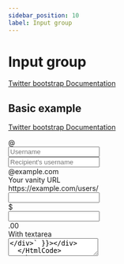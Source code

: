 ```yaml
---
sidebar_position: 10
label: Input group
---
```



# Input group

[Twitter bootstrap Documentation](https://getbootstrap.com/docs/4.5/components/input-group/)



## Basic example

[Twitter bootstrap Documentation](https://getbootstrap.com/docs/4.5/components/input-group/#basic-example)

<Tabs>
<TabItem value="result" label="Result" default>
  <HtmlCode bootstrapVersion="4.5">
      <div dangerouslySetInnerHTML={{ __html: `<div class="input-group mb-3">
    <div class="input-group-prepend">
        <div class="input-group-text" id="basic-addon1">
            @
        </div>
    </div>
    <input type="text" name="username" placeholder="Username" aria-label="Username" aria-describedby="basic-addon1" class="form-control" value=""/>
</div>
<div class="input-group mb-3">
    <input type="text" name="recipient_username" placeholder="Recipient's username" aria-label="Recipient's username" aria-describedby="basic-addon2" class="form-control" value=""/>
    <div class="input-group-append">
        <div class="input-group-text" id="basic-addon2">
            @example.com
        </div>
    </div>
</div>
<label for="basic-url">Your vanity URL</label>
<div class="input-group mb-3">
    <div class="input-group-prepend">
        <div class="input-group-text" id="basic-addon3">
            https://example.com/users/
        </div>
    </div>
    <input type="text" name="url" id="basic-url" aria-describedby="basic-addon3" class="form-control" value=""/>
</div>
<div class="input-group mb-3">
    <div class="input-group-prepend">
        <div class="input-group-text">
            $
        </div>
    </div>
    <input type="text" name="amount" aria-label="Amount (to the nearest dollar)" class="form-control" value=""/>
    <div class="input-group-append">
        <div class="input-group-text">
            .00
        </div>
    </div>
</div>
<div class="input-group">
    <div class="input-group-prepend">
        <div class="input-group-text">
            With textarea
        </div>
    </div>
    <textarea name="textarea" aria-label="With textarea" class="form-control"/>
</div>` }}></div>
  </HtmlCode>
</TabItem>
<TabItem value="source" label="Source">

```php
<?php

$oFactory = new \Laminas\Form\Factory();

echo $this->formRow(
    $oFactory->create(
        [
            'name'       => 'username',
            'type'       => 'text',
            'options'    => [
                'form_group'        => false,
                'input_group_class' => 'mb-3',
                'add_on_prepend'    => '@',
            ],
            'attributes' => [
                'placeholder'      => 'Username',
                'aria-label'       => 'Username',
                'aria-describedby' => 'basic-addon1',
            ],
        ]
    )
);

echo $this->formRow(
    $oFactory->create(
        [
            'name'       => 'recipient_username',
            'type'       => 'text',
            'options'    => [
                'form_group'        => false,
                'input_group_class' => 'mb-3',
                'add_on_append'     => '@example.com',
            ],
            'attributes' => [
                'placeholder'      => 'Recipient\'s username',
                'aria-label'       => 'Recipient\'s username',
                'aria-describedby' => 'basic-addon2',
            ],
        ]
    )
);

echo $this->formRow(
    $oFactory->create(
        [
            'name'       => 'url',
            'type'       => 'text',
            'options'    => [
                'label'             => 'Your vanity URL',
                'form_group'        => false,
                'input_group_class' => 'mb-3',
                'add_on_prepend'    => 'https://example.com/users/',
            ],
            'attributes' => [
                'id'               => 'basic-url',
                'aria-describedby' => 'basic-addon3',
            ],
        ]
    )
);

echo $this->formRow(
    $oFactory->create(
        [
            'name'       => 'amount',
            'type'       => 'text',
            'options'    => [
                'form_group'        => false,
                'input_group_class' => 'mb-3',
                'add_on_prepend'    => '$',
                'add_on_append'     => '.00',
            ],
            'attributes' => [    'aria-label' => 'Amount (to the nearest dollar)'    ],
        ]
    )
);

echo $this->formRow(
    $oFactory->create(
        [
            'name'       => 'textarea',
            'type'       => 'textarea',
            'options'    => [
                'form_group'     => false,
                'add_on_prepend' => 'With textarea',
            ],
            'attributes' => [    'aria-label' => 'With textarea'    ],
        ]
    )
);

```

</TabItem>
</Tabs>

## Wrapping

[Twitter bootstrap Documentation](https://getbootstrap.com/docs/4.5/components/input-group/#wrapping)

<Tabs>
<TabItem value="result" label="Result" default>
  <HtmlCode bootstrapVersion="4.5">
      <div dangerouslySetInnerHTML={{ __html: `<div class="flex-nowrap input-group">
    <div class="input-group-prepend">
        <div class="input-group-text" id="addon-wrapping">
            @
        </div>
    </div>
    <input type="text" name="username" placeholder="Username" aria-label="Username" aria-describedby="addon-wrapping" class="form-control" value=""/>
</div>` }}></div>
  </HtmlCode>
</TabItem>
<TabItem value="source" label="Source">

```php
<?php

$oFactory = new \Laminas\Form\Factory();

echo $this->formRow(
    $oFactory->create(
        [
            'name'       => 'username',
            'type'       => 'text',
            'options'    => [
                'form_group'        => false,
                'input_group_class' => 'flex-nowrap',
                'add_on_prepend'    => '@',
            ],
            'attributes' => [
                'placeholder'      => 'Username',
                'aria-label'       => 'Username',
                'aria-describedby' => 'addon-wrapping',
            ],
        ]
    )
);

```

</TabItem>
</Tabs>

## Sizing

[Twitter bootstrap Documentation](https://getbootstrap.com/docs/4.5/components/input-group/#sizing)

<Tabs>
<TabItem value="result" label="Result" default>
  <HtmlCode bootstrapVersion="4.5">
      <div dangerouslySetInnerHTML={{ __html: `<div class="input-group input-group-sm mb-3">
    <div class="input-group-prepend">
        <div class="input-group-text" id="inputGroup-sizing-sm">
            Small
        </div>
    </div>
    <input type="text" name="small" aria-label="Sizing example input" aria-describedby="inputGroup-sizing-sm" class="form-control form-control-sm" value=""/>
</div>
<div class="input-group mb-3">
    <div class="input-group-prepend">
        <div class="input-group-text" id="inputGroup-sizing-default">
            Default
        </div>
    </div>
    <input type="text" name="default" aria-label="Sizing example input" aria-describedby="inputGroup-sizing-default" class="form-control" value=""/>
</div>
<div class="input-group input-group-lg">
    <div class="input-group-prepend">
        <div class="input-group-text" id="inputGroup-sizing-lg">
            Large
        </div>
    </div>
    <input type="text" name="large" aria-label="Sizing example input" aria-describedby="inputGroup-sizing-lg" class="form-control form-control-lg" value=""/>
</div>` }}></div>
  </HtmlCode>
</TabItem>
<TabItem value="source" label="Source">

```php
<?php

$oFactory = new \Laminas\Form\Factory();

// Small
echo $this->formRow(
    $oFactory->create(
        [
            'name'       => 'small',
            'type'       => 'text',
            'options'    => [
                'form_group'        => false,
                'input_group_class' => 'mb-3',
                'add_on_prepend'    => 'Small',
                'size'              => 'sm',
            ],
            'attributes' => [
                'aria-label'       => 'Sizing example input',
                'aria-describedby' => 'inputGroup-sizing-sm',
            ],
        ]
    )
);

// Default
echo $this->formRow(
    $oFactory->create(
        [
            'name'       => 'default',
            'type'       => 'text',
            'options'    => [
                'form_group'        => false,
                'input_group_class' => 'mb-3',
                'add_on_prepend'    => 'Default',
            ],
            'attributes' => [
                'aria-label'       => 'Sizing example input',
                'aria-describedby' => 'inputGroup-sizing-default',
            ],
        ]
    )
);

// Large
echo $this->formRow(
    $oFactory->create(
        [
            'name'       => 'large',
            'type'       => 'text',
            'options'    => [
                'form_group'     => false,
                'add_on_prepend' => 'Large',
                'size'           => 'lg',
            ],
            'attributes' => [
                'aria-label'       => 'Sizing example input',
                'aria-describedby' => 'inputGroup-sizing-lg',
            ],
        ]
    )
);

```

</TabItem>
</Tabs>

## Checkboxes and radios

[Twitter bootstrap Documentation](https://getbootstrap.com/docs/4.5/components/input-group/#checkboxes-and-radios)

<Tabs>
<TabItem value="result" label="Result" default>
  <HtmlCode bootstrapVersion="4.5">
      <div dangerouslySetInnerHTML={{ __html: `<div class="input-group mb-3">
    <div class="input-group-prepend">
        <div class="input-group-text">
            <input type="checkbox" name="checkbox" aria-label="Checkbox for following text input" value="1"/>
        </div>
    </div>
    <input type="text" name="checkbox-text" aria-label="Text input with checkbox" class="form-control" value=""/>
</div>
<div class="input-group">
    <div class="input-group-prepend">
        <div class="input-group-text">
            <input type="radio" name="radio" aria-label="Radio button for following text input" value=""/>
        </div>
    </div>
    <input type="text" name="radio-text" aria-label="Text input with radio button" class="form-control" value=""/>
</div>` }}></div>
  </HtmlCode>
</TabItem>
<TabItem value="source" label="Source">

```php
<?php

$oFactory = new \Laminas\Form\Factory();

echo $this->formRow(
    $oFactory->create(
        [
            'name'       => 'checkbox-text',
            'type'       => 'text',
            'options'    => [
                'form_group'        => false,
                'input_group_class' => 'mb-3',
                'add_on_prepend'    => [
                    'element' => [
                        'type'       => 'checkbox',
                        'options'    => [    'use_hidden_element' => false    ],
                        'attributes' => [    'aria-label' => 'Checkbox for following text input'    ],
                    ],
                ],
            ],
            'attributes' => [    'aria-label' => 'Text input with checkbox'    ],
        ]
    )
);

echo $this->formRow(
    $oFactory->create(
        [
            'name'       => 'radio-text',
            'type'       => 'text',
            'options'    => [
                'form_group'     => false,
                'add_on_prepend' => [
                    'element' => [
                        'type'    => 'radio',
                        'options' => [
                            'value_options' => [
                                [
                                    'label'      => '',
                                    'attributes' => [    'aria-label' => 'Radio button for following text input'    ],
                                ],
                            ],
                        ],
                    ],
                ],
            ],
            'attributes' => [    'aria-label' => 'Text input with radio button'    ],
        ]
    )
);

```

</TabItem>
</Tabs>

## Multiple addons

[Twitter bootstrap Documentation](https://getbootstrap.com/docs/4.5/components/input-group/#multiple-addons)

<Tabs>
<TabItem value="result" label="Result" default>
  <HtmlCode bootstrapVersion="4.5">
      <div dangerouslySetInnerHTML={{ __html: `<div class="input-group mb-3">
    <div class="input-group-prepend">
        <div class="input-group-text">
            $
        </div>
        <div class="input-group-text">
            0.00
        </div>
    </div>
    <input type="text" name="multiple-addons-prepend" aria-label="Dollar amount (with dot and two decimal places)" class="form-control" value=""/>
</div>
<div class="input-group mb-3">
    <input type="text" name="multiple-addons-append" aria-label="Dollar amount (with dot and two decimal places)" class="form-control" value=""/>
    <div class="input-group-append">
        <div class="input-group-text">
            $
        </div>
        <div class="input-group-text">
            0.00
        </div>
    </div>
</div>` }}></div>
  </HtmlCode>
</TabItem>
<TabItem value="source" label="Source">

```php
<?php

$oFactory = new \Laminas\Form\Factory();

echo $this->formRow(
    $oFactory->create(
        [
            'name'       => 'multiple-addons-prepend',
            'type'       => 'text',
            'options'    => [
                'form_group'        => false,
                'input_group_class' => 'mb-3',
                'add_on_prepend'    => [
                    '$',
                    '0.00',
                ],
            ],
            'attributes' => [    'aria-label' => 'Dollar amount (with dot and two decimal places)'    ],
        ]
    )
);

echo $this->formRow(
    $oFactory->create(
        [
            'name'       => 'multiple-addons-append',
            'type'       => 'text',
            'options'    => [
                'form_group'        => false,
                'input_group_class' => 'mb-3',
                'add_on_append'     => [
                    '$',
                    '0.00',
                ],
            ],
            'attributes' => [    'aria-label' => 'Dollar amount (with dot and two decimal places)'    ],
        ]
    )
);

```

</TabItem>
</Tabs>

## Button addons

[Twitter bootstrap Documentation](https://getbootstrap.com/docs/4.5/components/input-group/#button-addons)

<Tabs>
<TabItem value="result" label="Result" default>
  <HtmlCode bootstrapVersion="4.5">
      <div dangerouslySetInnerHTML={{ __html: `<div class="input-group mb-3">
    <div class="input-group-prepend">
        <button type="button" name="button" id="button-addon1" class="btn btn-outline-secondary" value="">Button</button>
    </div>
    <input type="text" name="button-prepend" placeholder="" aria-label="Example text with button addon" aria-describedby="button-addon1" class="form-control" value=""/>
</div>
<div class="input-group mb-3">
    <input type="text" name="button-append" placeholder="Recipient's username" aria-label="Recipient's username" aria-describedby="button-addon2" class="form-control" value=""/>
    <div class="input-group-append">
        <button type="button" name="button" id="button-addon2" class="btn btn-outline-secondary" value="">Button</button>
    </div>
</div>
<div class="input-group mb-3">
    <div class="input-group-prepend" id="button-addon3">
        <button type="button" name="button" class="btn btn-outline-secondary" value="">Button</button>
        <button type="button" name="button" class="btn btn-outline-secondary" value="">Button</button>
    </div>
    <input type="text" name="buttons-prepend" placeholder="" aria-label="Example text with two button addons" aria-describedby="button-addon3" class="form-control" value=""/>
</div>
<div class="input-group">
    <input type="text" name="button-append" placeholder="Recipient's username" aria-label="Recipient's username with two button addons" aria-describedby="button-addon4" class="form-control" value=""/>
    <div class="input-group-append" id="button-addon4">
        <button type="button" name="button" class="btn btn-outline-secondary" value="">Button</button>
        <button type="button" name="button" class="btn btn-outline-secondary" value="">Button</button>
    </div>
</div>` }}></div>
  </HtmlCode>
</TabItem>
<TabItem value="source" label="Source">

```php
<?php

$oFactory = new \Laminas\Form\Factory();

echo $this->formRow(
    $oFactory->create(
        [
            'name'       => 'button-prepend',
            'type'       => 'text',
            'options'    => [
                'form_group'        => false,
                'input_group_class' => 'mb-3',
                'add_on_prepend'    => [
                    'element' => [
                        'type'    => 'button',
                        'options' => [
                            'label'   => 'Button',
                            'variant' => 'outline-secondary',
                        ],
                    ],
                ],
            ],
            'attributes' => [
                'placeholder'      => '',
                'aria-label'       => 'Example text with button addon',
                'aria-describedby' => 'button-addon1',
            ],
        ]
    )
);

echo $this->formRow(
    $oFactory->create(
        [
            'name'       => 'button-append',
            'type'       => 'text',
            'options'    => [
                'form_group'        => false,
                'input_group_class' => 'mb-3',
                'add_on_append'     => [
                    'element' => [
                        'type'    => 'button',
                        'options' => [
                            'label'   => 'Button',
                            'variant' => 'outline-secondary',
                        ],
                    ],
                ],
            ],
            'attributes' => [
                'placeholder'      => 'Recipient\'s username',
                'aria-label'       => 'Recipient\'s username',
                'aria-describedby' => 'button-addon2',
            ],
        ]
    )
);

echo $this->formRow(
    $oFactory->create(
        [
            'name'       => 'buttons-prepend',
            'type'       => 'text',
            'options'    => [
                'form_group'        => false,
                'input_group_class' => 'mb-3',
                'add_on_prepend'    => [
                    [
                        'element' => [
                            'type'    => 'button',
                            'options' => [
                                'label'   => 'Button',
                                'variant' => 'outline-secondary',
                            ],
                        ],
                    ],
                    [
                        'element' => [
                            'type'    => 'button',
                            'options' => [
                                'label'   => 'Button',
                                'variant' => 'outline-secondary',
                            ],
                        ],
                    ],
                ],
            ],
            'attributes' => [
                'placeholder'      => '',
                'aria-label'       => 'Example text with two button addons',
                'aria-describedby' => 'button-addon3',
            ],
        ]
    )
);

echo $this->formRow(
    $oFactory->create(
        [
            'name'       => 'button-append',
            'type'       => 'text',
            'options'    => [
                'form_group'    => false,
                'add_on_append' => [
                    [
                        'element' => [
                            'type'    => 'button',
                            'options' => [
                                'label'   => 'Button',
                                'variant' => 'outline-secondary',
                            ],
                        ],
                    ],
                    [
                        'element' => [
                            'type'    => 'button',
                            'options' => [
                                'label'   => 'Button',
                                'variant' => 'outline-secondary',
                            ],
                        ],
                    ],
                ],
            ],
            'attributes' => [
                'placeholder'      => 'Recipient\'s username',
                'aria-label'       => 'Recipient\'s username with two button addons',
                'aria-describedby' => 'button-addon4',
            ],
        ]
    )
);

```

</TabItem>
</Tabs>

## Buttons with dropdowns

[Twitter bootstrap Documentation](https://getbootstrap.com/docs/4.5/components/input-group/#buttons-with-dropdowns)

<Tabs>
<TabItem value="result" label="Result" default>
  <HtmlCode bootstrapVersion="4.5">
      <div dangerouslySetInnerHTML={{ __html: `<div class="input-group mb-3">
    <div class="input-group-prepend">
        <button type="button" name="button" data-toggle="dropdown" role="button" aria-haspopup="true" aria-expanded="false" class="btn btn-outline-secondary dropdown-toggle" value="">Dropdown</button>
        <div class="dropdown-menu">
            <a class="dropdown-item" href="#">Action</a>
            <a class="dropdown-item" href="#">Another action</a>
            <a class="dropdown-item" href="#">Something else here</a>
            <div class="dropdown-divider"/>
            <a class="dropdown-item" href="#">Separated link</a>
        </div>
    </div>
    <input type="text" name="dropdown-prepend" aria-label="Text input with dropdown button" class="form-control" value=""/>
</div>
<div class="input-group">
    <input type="text" name="dropdown-append" aria-label="Text input with dropdown button" class="form-control" value=""/>
    <div class="input-group-append">
        <button type="button" name="button" data-toggle="dropdown" role="button" aria-haspopup="true" aria-expanded="false" class="btn btn-outline-secondary dropdown-toggle" value="">Dropdown</button>
        <div class="dropdown-menu">
            <a class="dropdown-item" href="#">Action</a>
            <a class="dropdown-item" href="#">Another action</a>
            <a class="dropdown-item" href="#">Something else here</a>
            <div class="dropdown-divider"/>
            <a class="dropdown-item" href="#">Separated link</a>
        </div>
    </div>
</div>` }}></div>
  </HtmlCode>
</TabItem>
<TabItem value="source" label="Source">

```php
<?php

$oFactory = new \Laminas\Form\Factory();

echo $this->formRow(
    $oFactory->create(
        [
            'name'       => 'dropdown-prepend',
            'type'       => 'text',
            'options'    => [
                'form_group'        => false,
                'input_group_class' => 'mb-3',
                'add_on_prepend'    => [
                    'element' => [
                        'type'    => 'button',
                        'options' => [
                            'label'    => 'Dropdown',
                            'variant'  => 'outline-secondary',
                            'dropdown' => [
                                'Action',
                                'Another action',
                                'Something else here',
                                '---',
                                'Separated link',
                            ],
                        ],
                    ],
                ],
            ],
            'attributes' => [    'aria-label' => 'Text input with dropdown button'    ],
        ]
    )
);

echo $this->formRow(
    $oFactory->create(
        [
            'name'       => 'dropdown-append',
            'type'       => 'text',
            'options'    => [
                'form_group'    => false,
                'add_on_append' => [
                    'element' => [
                        'type'    => 'button',
                        'options' => [
                            'label'    => 'Dropdown',
                            'variant'  => 'outline-secondary',
                            'dropdown' => [
                                'Action',
                                'Another action',
                                'Something else here',
                                '---',
                                'Separated link',
                            ],
                        ],
                    ],
                ],
            ],
            'attributes' => [    'aria-label' => 'Text input with dropdown button'    ],
        ]
    )
);

```

</TabItem>
</Tabs>

## Segmented buttons

[Twitter bootstrap Documentation](https://getbootstrap.com/docs/4.5/components/input-group/#segmented-buttons)

<Tabs>
<TabItem value="result" label="Result" default>
  <HtmlCode bootstrapVersion="4.5">
      <div dangerouslySetInnerHTML={{ __html: `<div class="input-group mb-3">
    <div class="input-group-prepend">
        <button type="button" name="button" class="btn btn-outline-secondary" value="">Action</button>
        <button type="button" name="button-toggle" class="btn btn-outline-secondary dropdown-toggle dropdown-toggle-split" data-toggle="dropdown" role="button" aria-haspopup="true" aria-expanded="false" value=""><span class="sr-only">Toggle Dropdown</span></button>
        <div class="dropdown-menu">
            <a class="dropdown-item" href="#">Action</a>
            <a class="dropdown-item" href="#">Another action</a>
            <a class="dropdown-item" href="#">Something else here</a>
            <div class="dropdown-divider"/>
            <a class="dropdown-item" href="#">Separated link</a>
        </div>
    </div>
    <input type="text" name="segmented-dropdown-prepend" aria-label="Text input with segmented dropdown button" class="form-control" value=""/>
</div>
<div class="input-group">
    <input type="text" name="segmented-dropdown-append" aria-label="Text input with segmented dropdown button" class="form-control" value=""/>
    <div class="input-group-append">
        <button type="button" name="button" class="btn btn-outline-secondary" value="">Action</button>
        <button type="button" name="button-toggle" class="btn btn-outline-secondary dropdown-toggle dropdown-toggle-split" data-toggle="dropdown" role="button" aria-haspopup="true" aria-expanded="false" value=""><span class="sr-only">Toggle Dropdown</span></button>
        <div class="dropdown-menu">
            <a class="dropdown-item" href="#">Action</a>
            <a class="dropdown-item" href="#">Another action</a>
            <a class="dropdown-item" href="#">Something else here</a>
            <div class="dropdown-divider"/>
            <a class="dropdown-item" href="#">Separated link</a>
        </div>
    </div>
</div>` }}></div>
  </HtmlCode>
</TabItem>
<TabItem value="source" label="Source">

```php
<?php

$oFactory = new \Laminas\Form\Factory();

echo $this->formRow(
    $oFactory->create(
        [
            'name'       => 'segmented-dropdown-prepend',
            'type'       => 'text',
            'options'    => [
                'form_group'        => false,
                'input_group_class' => 'mb-3',
                'add_on_prepend'    => [
                    'element' => [
                        'type'    => 'button',
                        'options' => [
                            'label'    => 'Action',
                            'variant'  => 'outline-secondary',
                            'dropdown' => [
                                'split' => 'Toggle Dropdown',
                                'items' => [
                                    'Action',
                                    'Another action',
                                    'Something else here',
                                    '---',
                                    'Separated link',
                                ],
                            ],
                        ],
                    ],
                ],
            ],
            'attributes' => [    'aria-label' => 'Text input with segmented dropdown button'    ],
        ]
    )
);

echo $this->formRow(
    $oFactory->create(
        [
            'name'       => 'segmented-dropdown-append',
            'type'       => 'text',
            'options'    => [
                'form_group'    => false,
                'add_on_append' => [
                    'element' => [
                        'type'    => 'button',
                        'options' => [
                            'label'    => 'Action',
                            'variant'  => 'outline-secondary',
                            'dropdown' => [
                                'split' => 'Toggle Dropdown',
                                'items' => [
                                    'Action',
                                    'Another action',
                                    'Something else here',
                                    '---',
                                    'Separated link',
                                ],
                            ],
                        ],
                    ],
                ],
            ],
            'attributes' => [    'aria-label' => 'Text input with segmented dropdown button'    ],
        ]
    )
);

```

</TabItem>
</Tabs>

## Custom forms

[Twitter bootstrap Documentation](https://getbootstrap.com/docs/4.5/components/input-group/#custom-forms)



### Custom select

[Twitter bootstrap Documentation](https://getbootstrap.com/docs/4.5/components/input-group/#custom-select)

<Tabs>
<TabItem value="result" label="Result" default>
  <HtmlCode bootstrapVersion="4.5">
      <div dangerouslySetInnerHTML={{ __html: `<div class="input-group mb-3">
    <div class="input-group-prepend">
        <label class="input-group-text" for="inputGroupSelect01">Options</label>
    </div>
    <select name="select_label_prepend" id="inputGroupSelect01" class="custom-select">
        <option value="" selected="selected">Choose...</option>
        <option value="1">One</option>
        <option value="2">Two</option>
        <option value="3">Three</option>
    </select>
</div>
<div class="input-group mb-3">
    <select name="select_label_append" id="inputGroupSelect02" class="custom-select">
        <option value="" selected="selected">Choose...</option>
        <option value="1">One</option>
        <option value="2">Two</option>
        <option value="3">Three</option>
    </select>
    <div class="input-group-append">
        <label class="input-group-text" for="inputGroupSelect02">Options</label>
    </div>
</div>
<div class="input-group mb-3">
    <div class="input-group-prepend">
        <button type="button" name="button" class="btn btn-outline-secondary" value="">Button</button>
    </div>
    <select name="select_button_prepend" id="inputGroupSelect03" aria-label="Example select with button addon" class="custom-select">
        <option value="" selected="selected">Choose...</option>
        <option value="1">One</option>
        <option value="2">Two</option>
        <option value="3">Three</option>
    </select>
</div>
<div class="input-group">
    <select name="select_button_append" id="inputGroupSelect04" aria-label="Example select with button addon" class="custom-select">
        <option value="" selected="selected">Choose...</option>
        <option value="1">One</option>
        <option value="2">Two</option>
        <option value="3">Three</option>
    </select>
    <div class="input-group-append">
        <button type="button" name="button" class="btn btn-outline-secondary" value="">Button</button>
    </div>
</div>` }}></div>
  </HtmlCode>
</TabItem>
<TabItem value="source" label="Source">

```php
<?php

$oFactory = new \Laminas\Form\Factory();

echo $this->formElement(
    $oFactory->create(
        [
            'name'       => 'select_label_prepend',
            'type'       => 'select',
            'options'    => [
                'form_group'        => false,
                'input_group_class' => 'mb-3',
                'custom'            => true,
                'empty_option'      => 'Choose...',
                'value_options'     => [
                    1 => 'One',
                    2 => 'Two',
                    3 => 'Three',
                ],
                'add_on_prepend'    => ['label' => 'Options'],
            ],
            'attributes' => [    'id' => 'inputGroupSelect01'    ],
        ]
    )->setValue('')
);

echo $this->formElement(
    $oFactory->create(
        [
            'name'       => 'select_label_append',
            'type'       => 'select',
            'options'    => [
                'form_group'        => false,
                'input_group_class' => 'mb-3',
                'custom'            => true,
                'empty_option'      => 'Choose...',
                'value_options'     => [
                    1 => 'One',
                    2 => 'Two',
                    3 => 'Three',
                ],
                'add_on_append'     => ['label' => 'Options'],
            ],
            'attributes' => [    'id' => 'inputGroupSelect02'    ],
        ]
    )->setValue('')
);

echo $this->formElement(
    $oFactory->create(
        [
            'name'       => 'select_button_prepend',
            'type'       => 'select',
            'options'    => [
                'form_group'        => false,
                'input_group_class' => 'mb-3',
                'custom'            => true,
                'empty_option'      => 'Choose...',
                'value_options'     => [
                    1 => 'One',
                    2 => 'Two',
                    3 => 'Three',
                ],
                'add_on_prepend'    => [
                    'element' => [
                        'type'    => 'button',
                        'options' => [
                            'label'   => 'Button',
                            'variant' => 'outline-secondary',
                        ],
                    ],
                ],
            ],
            'attributes' => [
                'id'         => 'inputGroupSelect03',
                'aria-label' => 'Example select with button addon',
            ],
        ]
    )->setValue('')
);


echo $this->formElement(
    $oFactory->create(
        [
            'name'       => 'select_button_append',
            'type'       => 'select',
            'options'    => [
                'form_group'    => false,
                'custom'        => true,
                'empty_option'  => 'Choose...',
                'value_options' => [
                    1 => 'One',
                    2 => 'Two',
                    3 => 'Three',
                ],
                'add_on_append' => [
                    'element' => [
                        'type'    => 'button',
                        'options' => [
                            'label'   => 'Button',
                            'variant' => 'outline-secondary',
                        ],
                    ],
                ],
            ],
            'attributes' => [
                'id'         => 'inputGroupSelect04',
                'aria-label' => 'Example select with button addon',
            ],
        ]
    )->setValue('')
);

```

</TabItem>
</Tabs>

### Custom file input

[Twitter bootstrap Documentation](https://getbootstrap.com/docs/4.5/components/input-group/#custom-file-input)

<Tabs>
<TabItem value="result" label="Result" default>
  <HtmlCode bootstrapVersion="4.5">
      <div dangerouslySetInnerHTML={{ __html: `<div class="input-group mb-3">
    <div class="input-group-prepend">
        <div class="input-group-text" id="inputGroupFileAddon01">
            Upload
        </div>
    </div>
    <div class="custom-file">
        <input type="file" name="custom_file_label_prepend" id="inputGroupFile01" aria-describedby="inputGroupFileAddon01" class="custom-file-input"/>
        <label class="custom-file-label" for="inputGroupFile01">Choose file</label>
    </div>
</div>
<div class="input-group mb-3">
    <div class="custom-file">
        <input type="file" name="custom_file_label_append" id="inputGroupFile02" aria-describedby="inputGroupFileAddon02" class="custom-file-input"/>
        <label class="custom-file-label" for="inputGroupFile02">Choose file</label>
    </div>
    <div class="input-group-append">
        <div class="input-group-text" id="inputGroupFileAddon02">
            Upload
        </div>
    </div>
</div>
<div class="input-group mb-3">
    <div class="input-group-prepend">
        <button type="button" name="button" id="inputGroupFileAddon03" class="btn btn-outline-secondary" value="">Button</button>
    </div>
    <div class="custom-file">
        <input type="file" name="custom_file_button_prepend" id="inputGroupFile03" aria-describedby="inputGroupFileAddon03" class="custom-file-input"/>
        <label class="custom-file-label" for="inputGroupFile03">Choose file</label>
    </div>
</div>
<div class="input-group mb-3">
    <div class="custom-file">
        <input type="file" name="custom_file_button_append" id="inputGroupFile04" aria-describedby="inputGroupFileAddon04" class="custom-file-input"/>
        <label class="custom-file-label" for="inputGroupFile04">Choose file</label>
    </div>
    <div class="input-group-append">
        <button type="button" name="button" id="inputGroupFileAddon04" class="btn btn-outline-secondary" value="">Button</button>
    </div>
</div>` }}></div>
  </HtmlCode>
</TabItem>
<TabItem value="source" label="Source">

```php
<?php

$oFactory = new \Laminas\Form\Factory();

echo $this->formRow(
    $oFactory->create(
        [
            'name'       => 'custom_file_label_prepend',
            'type'       => 'file',
            'options'    => [
                'custom'            => true,
                'custom_label'      => 'Choose file',
                'form_group'        => false,
                'input_group_class' => 'mb-3',
                'add_on_prepend'    => 'Upload',
            ],
            'attributes' => [
                'id'               => 'inputGroupFile01',
                'aria-describedby' => 'inputGroupFileAddon01',
            ],
        ]
    )
);

echo $this->formRow(
    $oFactory->create(
        [
            'name'       => 'custom_file_label_append',
            'type'       => 'file',
            'options'    => [
                'custom'            => true,
                'custom_label'      => 'Choose file',
                'form_group'        => false,
                'input_group_class' => 'mb-3',
                'add_on_append'     => 'Upload',
            ],
            'attributes' => [
                'id'               => 'inputGroupFile02',
                'aria-describedby' => 'inputGroupFileAddon02',
            ],
        ]
    )
);

echo $this->formRow(
    $oFactory->create(
        [
            'name'       => 'custom_file_button_prepend',
            'type'       => 'file',
            'options'    => [
                'custom'            => true,
                'custom_label'      => 'Choose file',
                'form_group'        => false,
                'input_group_class' => 'mb-3',
                'add_on_prepend'    => [
                    'element' => [
                        'type'    => 'button',
                        'options' => [
                            'label'   => 'Button',
                            'variant' => 'outline-secondary',
                        ],
                    ],
                ],
            ],
            'attributes' => [
                'id'               => 'inputGroupFile03',
                'aria-describedby' => 'inputGroupFileAddon03',
            ],
        ]
    )
);

echo $this->formRow(
    $oFactory->create(
        [
            'name'       => 'custom_file_button_append',
            'type'       => 'file',
            'options'    => [
                'custom'            => true,
                'custom_label'      => 'Choose file',
                'form_group'        => false,
                'input_group_class' => 'mb-3',
                'add_on_append'     => [
                    'element' => [
                        'type'    => 'button',
                        'options' => [
                            'label'   => 'Button',
                            'variant' => 'outline-secondary',
                        ],
                    ],
                ],
            ],
            'attributes' => [
                'id'               => 'inputGroupFile04',
                'aria-describedby' => 'inputGroupFileAddon04',
            ],
        ]
    )
);

```

</TabItem>
</Tabs>
